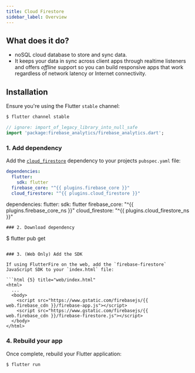 ```yaml
---
title: Cloud Firestore
sidebar_label: Overview
---
```


##  What does it do?

- noSQL cloud database to store and sync data.
- It keeps your data in sync across client apps through realtime listeners and offers *offline* support so you can build responsive apps that work regardless of network latency or Internet connectivity.

## Installation

Ensure you're using the Flutter `stable` channel:

```bash
$ flutter channel stable
```

```dart
// ignore: import_of_legacy_library_into_null_safe
import 'package:firebase_analytics/firebase_analytics.dart';
```

### 1. Add dependency

Add the [`cloud_firestore`](https://pub.dev/packages/cloud_firestore) dependency to your projects `pubspec.yaml` file:


```yaml {5} title="pubspec.yaml"
dependencies:
  flutter:
    sdk: flutter
  firebase_core: "^{{ plugins.firebase_core }}"
  cloud_firestore: "^{{ plugins.cloud_firestore }}"
```
dependencies:
  flutter:
    sdk: flutter
  firebase_core: "^{{ plugins.firebase_core_ns }}"
  cloud_firestore: "^{{ plugins.cloud_firestore_ns }}"
```
### 2. Download dependency

```
$ flutter pub get
```

### 3. (Web Only) Add the SDK

If using FlutterFire on the web, add the `firebase-firestore` JavaScript SDK to your `index.html` file:

```html {5} title="web/index.html"
<html>
  ...
  <body>
    <script src="https://www.gstatic.com/firebasejs/{{ web.firebase_cdn }}/firebase-app.js"></script>
    <script src="https://www.gstatic.com/firebasejs/{{ web.firebase_cdn }}/firebase-firestore.js"></script>
  </body>
</html>
```


### 4. Rebuild your app

Once complete, rebuild your Flutter application:

```bash
$ flutter run
```
